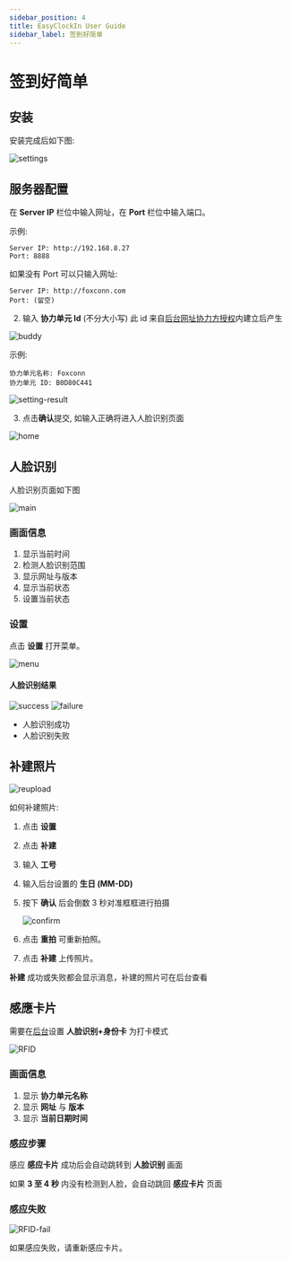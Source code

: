 ```yaml
---
sidebar_position: 4
title: EasyClockIn User Guide
sidebar_label: 签到好简单
---
```


# 签到好简单

## 安装

安装完成后如下图:

![settings](/assets/easyclockin/ch/settings.png)

## 服务器配置

在 **Server IP** 栏位中输入网址，在 **Port** 栏位中输入端口。

示例:

```text
Server IP: http://192.168.8.27
Port: 8888
```

如果没有 Port 可以只输入网址:

```text
Server IP: http://foxconn.com
Port: (留空)
```

2. 输入 **协力单元 Id** (不分大小写) 此 id 来自[后台网址协力方授权](/docs/main/buddy-license)内建立后产生

![buddy](/assets/easyclockin/ch/buddy.png)

示例:

```text
协力单元名称: Foxconn
协力单元 ID: B0D80C441
```

![setting-result](/assets/easyclockin/ch/setting-result.png)

3. 点击**确认**提交, 如输入正确将进入人脸识别页面

![home](/assets/easyclockin/ch/home.png)

## 人脸识别

人脸识别页面如下图

![main](/assets/easyclockin/ch/main.png)

### 画面信息

1. 显示当前时间
2. 检测人脸识别范围
3. 显示网址与版本
4. 显示当前状态
5. 设置当前状态

### 设置

点击 **设置** 打开菜单。

![menu](/assets/easyclockin/ch/menu.png)

#### 人脸识别结果

![success](/assets/easyclockin/ch/success.png)
![failure](/assets/easyclockin/ch/failure.png)

- 人脸识别成功
- 人脸识别失败

## 补建照片

![reupload](/assets/easyclockin/ch/reupload.png)

如何补建照片:

1. 点击 **设置**
2. 点击 **补建**
3. 输入 **工号**
4. 输入后台设置的 **生日 (MM-DD)**
5. 按下 **确认** 后会倒数 3 秒对准框框进行拍摄

   ![confirm](/assets/easyclockin/ch/confirm.png)

6. 点击 **重拍** 可重新拍照。
7. 点击 **补建** 上传照片。

**补建** 成功或失败都会显示消息，补建的照片可在后台查看

## 感應卡片

需要在[后台](/docs/attendance/activated-team#%E6%98%BE%E7%A4%BA%E7%9A%84%E5%85%B3%E9%94%AE%E4%BF%A1%E6%81%AF)设置 **人脸识别+身份卡** 为打卡模式

![RFID](/assets/easyclockin/ch/RFID.png)

### 画面信息

1. 显示 **协力单元名称**
2. 显示 **网址** 与 **版本**
3. 显示 **当前日期时间**

### 感应步骤

感应 **感应卡片** 成功后会自动跳转到 **人脸识别** 画面

如果 **3 至 4 秒** 内没有检测到人脸，会自动跳回 **感应卡片** 页面

### 感应失败

![RFID-fail](/assets/easyclockin/ch/RFID-fail.png)

如果感应失败，请重新感应卡片。
